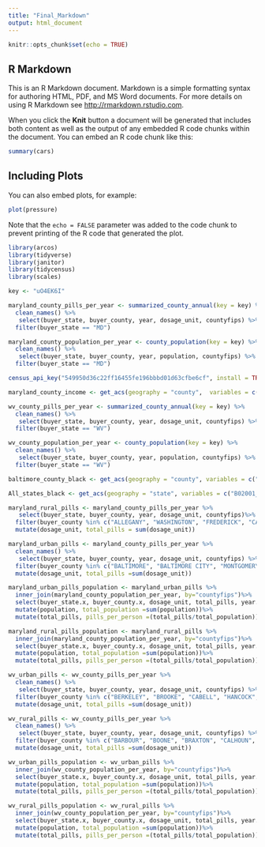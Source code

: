 ```yaml
---
title: "Final_Markdown"
output: html_document
---
```


```r
knitr::opts_chunk$set(echo = TRUE)
```

## R Markdown

This is an R Markdown document. Markdown is a simple formatting syntax for authoring HTML, PDF, and MS Word documents. For more details on using R Markdown see <http://rmarkdown.rstudio.com>.

When you click the **Knit** button a document will be generated that includes both content as well as the output of any embedded R code chunks within the document. You can embed an R code chunk like this:

```r
summary(cars)
```

## Including Plots

You can also embed plots, for example:

```r
plot(pressure)
```

Note that the `echo = FALSE` parameter was added to the code chunk to prevent printing of the R code that generated the plot.

```r

library(arcos)
library(tidyverse)
library(janitor)
library(tidycensus)
library(scales)

```

```r

key <- "uO4EK6I"

```

```r

maryland_county_pills_per_year <- summarized_county_annual(key = key) %>%
  clean_names() %>%
   select(buyer_state, buyer_county, year, dosage_unit, countyfips) %>%
  filter(buyer_state == "MD")

```

```r

maryland_county_population_per_year <- county_population(key = key) %>%
  clean_names() %>%
   select(buyer_state, buyer_county, year, population, countyfips) %>%
  filter(buyer_state == "MD")

```

```r

census_api_key("549950d36c22ff16455fe196bbbd01d63cfbe6cf", install = TRUE, overwrite = TRUE)

```

```r

maryland_county_income <- get_acs(geography = "county",  variables = c(medincome = "B19013_001"), state = "MD", key=key)

```

```r

wv_county_pills_per_year <- summarized_county_annual(key = key) %>%
  clean_names() %>%
   select(buyer_state, buyer_county, year, dosage_unit, countyfips) %>%
  filter(buyer_state == "WV")

```

```r

wv_county_population_per_year <- county_population(key = key) %>%
  clean_names() %>%
   select(buyer_state, buyer_county, year, population, countyfips) %>%
  filter(buyer_state == "WV")

```

```r

baltimore_county_black <- get_acs(geography = "county", variables = c("B02001_003"), year = 2012)

```

```r

All_states_black <- get_acs(geography = "state", variables = c("B02001_003"), year = 2012)

```

```r

maryland_rural_pills <- maryland_county_pills_per_year %>%
   select(buyer_state, buyer_county, year, dosage_unit, countyfips)%>%
  filter(buyer_county %in% c("ALLEGANY", "WASHINGTON", "FREDERICK", "CARROLL", "HARFORD", "CECIL", "KENT", "QUEEN ANNES", "CAROLINE", "TALBOT", "DORCHESTER", "WICOMICO", "WORCESTER", "SOMERSET", "CHARLES", "CALVERT", "SAINT MARYS"))%>%
  mutate(dosage_unit, total_pills = sum(dosage_unit))

```

```r

maryland_urban_pills <- maryland_county_pills_per_year %>%
  clean_names() %>%
   select(buyer_state, buyer_county, year, dosage_unit, countyfips) %>%
  filter(buyer_county %in% c("BALTIMORE", "BALTIMORE CITY", "MONTGOMERY", "HOWARD", "ANNE ARUNDEL", "PRINCE GEORGES"))%>%
  mutate(dosage_unit, total_pills =sum(dosage_unit))

```

```r

maryland_urban_pills_population <- maryland_urban_pills %>%
  inner_join(maryland_county_population_per_year, by="countyfips")%>%
  select(buyer_state.x, buyer_county.x, dosage_unit, total_pills, year.y, population) %>%
  mutate(population, total_population =sum(population))%>%
  mutate(total_pills, pills_per_person =(total_pills/total_population))

```

```r

maryland_rural_pills_population <- maryland_rural_pills %>%
  inner_join(maryland_county_population_per_year, by="countyfips")%>%
  select(buyer_state.x, buyer_county.x, dosage_unit, total_pills, year.y, population) %>%
  mutate(population, total_population =sum(population))%>%
  mutate(total_pills, pills_per_person =(total_pills/total_population))

```

```r

wv_urban_pills <- wv_county_pills_per_year %>%
  clean_names() %>%
   select(buyer_state, buyer_county, year, dosage_unit, countyfips) %>%
  filter(buyer_county %in% c("BERKELEY", "BROOKE", "CABELL", "HANCOCK", "JEFFERSON", "KANAWHA", "MARSHALL", "MINERAL", "OHIO", "PUTNAM", "WAYNE", "WOOD"))%>%
  mutate(dosage_unit, total_pills =sum(dosage_unit))

```

```r

wv_rural_pills <- wv_county_pills_per_year %>%
  clean_names() %>%
   select(buyer_state, buyer_county, year, dosage_unit, countyfips) %>%
  filter(buyer_county %in% c("BARBOUR", "BOONE", "BRAXTON", "CALHOUN", "CLAY", "DODDRIDGE", "FAYETTE", "GILMER", "GRANT", "GREENBRIER", "HAMPSHIRE", "HARDY", "HARRISON", "JACKSON", "LEWIS", "LINCOLN", "LOGAN", "MARION", "MASON", "MCDOWELL", "MERCER", "MINGO", "MONONGALIA", "MONROE", "MORGAN", "NICHOLAS", "PENDLETON", "PLEASANTS", "POCAHONTAS", "PRESTON", "RALEIGH", "RANDOLPH", "RITCHIE", "ROANE", "SUMMERS", "TAYLOR", "TUCKER", "TYLER", "UPSHUR", "WEBSTER", "WETZEL", "WIRT", "WYOMING"))%>%
  mutate(dosage_unit, total_pills =sum(dosage_unit))

```

```r

wv_urban_pills_population <- wv_urban_pills %>%
  inner_join(wv_county_population_per_year, by="countyfips")%>%
  select(buyer_state.x, buyer_county.x, dosage_unit, total_pills, year.y, population) %>%
  mutate(population, total_population =sum(population))%>%
  mutate(total_pills, pills_per_person =(total_pills/total_population))

```

```r

wv_rural_pills_population <- wv_rural_pills %>%
  inner_join(wv_county_population_per_year, by="countyfips")%>%
  select(buyer_state.x, buyer_county.x, dosage_unit, total_pills, year.y, population) %>%
  mutate(population, total_population =sum(population))%>%
  mutate(total_pills, pills_per_person =(total_pills/total_population))

```

